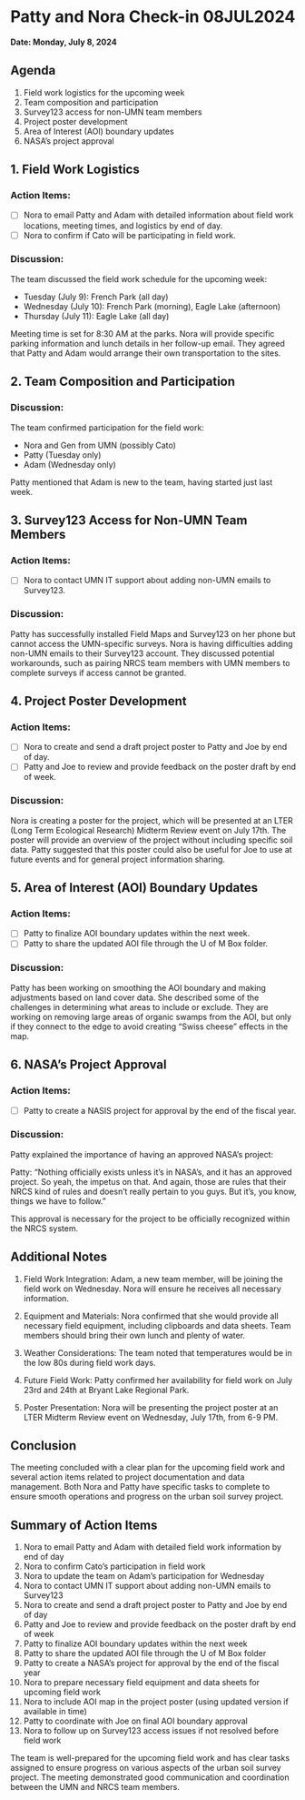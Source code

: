 # Patty and Nora Check-in 08JUL2024

**Date: Monday, July 8, 2024**

## Agenda

1.  Field work logistics for the upcoming week
2.  Team composition and participation
3.  Survey123 access for non-UMN team members
4.  Project poster development
5.  Area of Interest (AOI) boundary updates
6.  NASA's project approval

## 1. Field Work Logistics

### Action Items:

- [ ] Nora to email Patty and Adam with detailed information about field work locations, meeting times, and logistics by end of day.
- [ ] Nora to confirm if Cato will be participating in field work.

### Discussion:

The team discussed the field work schedule for the upcoming week:

-   Tuesday (July 9): French Park (all day)
-   Wednesday (July 10): French Park (morning), Eagle Lake (afternoon)
-   Thursday (July 11): Eagle Lake (all day)

Meeting time is set for 8:30 AM at the parks. Nora will provide specific parking information and lunch details in her follow-up email. They agreed that Patty and Adam would arrange their own transportation to the sites.

## 2. Team Composition and Participation

### Discussion:

The team confirmed participation for the field work:

-   Nora and Gen from UMN (possibly Cato)
-   Patty (Tuesday only)
-   Adam (Wednesday only)

Patty mentioned that Adam is new to the team, having started just last week.

## 3. Survey123 Access for Non-UMN Team Members

### Action Items:

- [ ] Nora to contact UMN IT support about adding non-UMN emails to Survey123.

### Discussion:

Patty has successfully installed Field Maps and Survey123 on her phone but cannot access the UMN-specific surveys. Nora is having difficulties adding non-UMN emails to their Survey123 account. They discussed potential workarounds, such as pairing NRCS team members with UMN members to complete surveys if access cannot be granted.

## 4. Project Poster Development

### Action Items:

- [ ] Nora to create and send a draft project poster to Patty and Joe by end of day.
- [ ] Patty and Joe to review and provide feedback on the poster draft by end of week.

### Discussion:

Nora is creating a poster for the project, which will be presented at an LTER (Long Term Ecological Research) Midterm Review event on July 17th. The poster will provide an overview of the project without including specific soil data. Patty suggested that this poster could also be useful for Joe to use at future events and for general project information sharing.

## 5. Area of Interest (AOI) Boundary Updates

### Action Items:

- [ ] Patty to finalize AOI boundary updates within the next week.
- [ ] Patty to share the updated AOI file through the U of M Box folder.

### Discussion:

Patty has been working on smoothing the AOI boundary and making adjustments based on land cover data. She described some of the challenges in determining what areas to include or exclude. They are working on removing large areas of organic swamps from the AOI, but only if they connect to the edge to avoid creating "Swiss cheese" effects in the map.

## 6. NASA's Project Approval

### Action Items:

- [ ] Patty to create a NASIS project for approval by the end of the fiscal year.

### Discussion:

Patty explained the importance of having an approved NASA's project:

Patty: "Nothing officially exists unless it's in NASA's, and it has an approved project. So yeah, the impetus on that. And again, those are rules that their NRCS kind of rules and doesn't really pertain to you guys. But it's, you know, things we have to follow."

This approval is necessary for the project to be officially recognized within the NRCS system.

## Additional Notes

1.  Field Work Integration: Adam, a new team member, will be joining the field work on Wednesday. Nora will ensure he receives all necessary information.

2.  Equipment and Materials: Nora confirmed that she would provide all necessary field equipment, including clipboards and data sheets. Team members should bring their own lunch and plenty of water.

3.  Weather Considerations: The team noted that temperatures would be in the low 80s during field work days.

4.  Future Field Work: Patty confirmed her availability for field work on July 23rd and 24th at Bryant Lake Regional Park.

5.  Poster Presentation: Nora will be presenting the project poster at an LTER Midterm Review event on Wednesday, July 17th, from 6-9 PM.

## Conclusion

The meeting concluded with a clear plan for the upcoming field work and several action items related to project documentation and data management. Both Nora and Patty have specific tasks to complete to ensure smooth operations and progress on the urban soil survey project.

## Summary of Action Items

1.  Nora to email Patty and Adam with detailed field work information by end of day
2.  Nora to confirm Cato's participation in field work
3.  Nora to update the team on Adam's participation for Wednesday
4.  Nora to contact UMN IT support about adding non-UMN emails to Survey123
5.  Nora to create and send a draft project poster to Patty and Joe by end of day
6.  Patty and Joe to review and provide feedback on the poster draft by end of week
7.  Patty to finalize AOI boundary updates within the next week
8.  Patty to share the updated AOI file through the U of M Box folder
9.  Patty to create a NASA's project for approval by the end of the fiscal year
10. Nora to prepare necessary field equipment and data sheets for upcoming field work
11. Nora to include AOI map in the project poster (using updated version if available in time)
12. Patty to coordinate with Joe on final AOI boundary approval
13. Nora to follow up on Survey123 access issues if not resolved before field work

The team is well-prepared for the upcoming field work and has clear tasks assigned to ensure progress on various aspects of the urban soil survey project. The meeting demonstrated good communication and coordination between the UMN and NRCS team members.
